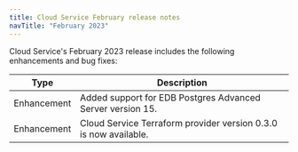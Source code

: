 ```yaml
---
title: Cloud Service February release notes
navTitle: "February 2023"
---
```


Cloud Service's February 2023 release includes the following enhancements and bug fixes:

|    Type     |                         Description                          |
| ----------- | ------------------------------------------------------------ |
| Enhancement | Added support for EDB Postgres Advanced Server version 15.   |
| Enhancement | Cloud Service Terraform provider version 0.3.0 is now available. |
  